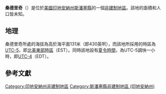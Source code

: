 {{noteTA
|G1=USState
|G2=地名
|G3=Unit
}}
{{Infobox settlement
|official_name            = 桑德里奇
|native_name = Sand Ridge
|settlement_type          = [[非建制地區|非建制地區]]
|image_skyline            = 
|imagesize                = 
|pushpin_map              = USA Indiana
|pushpin_label            = 桑德里奇
|pushpin_label_position   = top
|pushpin_map_caption      = 桑德里奇在印地安納州的位置
|subdivision_type         = [[世界政區索引|國家]]
|subdivision_type1        = [[美国州份|州份]]
|subdivision_type2        = [[印地安納州行政区划|縣]]
|subdivision_name         = [[美国|美国]]
|subdivision_name1        = [[印地安納州|印地安納州]]
|subdivision_name2        = [[斯潘塞縣_(印地安納州)|斯潘塞縣]]
|elevation_ft             = 430
|elevation_m              = 131
|area_total_km2           = 
|area_total_sq_mi         = 
|area_land_km2            = 
|area_land_sq_mi          = 
|area_water_km2           = 
|area_water_sq_mi         = 
|population_as_of         = 2010
|population_footnotes     = 
|population_total         = 
|population_metro         = 
|population_density_km2   = auto
|population_density_sq_mi = auto
|timezone                 = [[北美东部时区|北美东部时区]]
|utc_offset               = -5
|coordinates              = {{coord|37|54|09|N|87|10|07|W|display=inline,title}}
| coor_pinpoint           = 
| coordinates_footnotes   = 
|timezone_DST             = EDT
|utc_offset_DST           = -4
|postal_code_type         = [[美國郵區編號|郵區編號]]
|postal_code              = 47634
|area_code                = {{link-en|电话区号812|Area code 812|812}}
|blank_name = [[地名信息系统|GNIS ID]]
|blank_info = 442984<ref name="GNIS">{{cite gnis|442984|Sand Ridge}}</ref>
}}
'''桑德里奇'''（{{lang-en|Sand Ridge}}）是位於[[美國|美國]][[印地安納州|印地安納州]][[斯潘塞縣_(印地安納州)|斯潘塞縣]]的一個[[非建制地區|非建制地區]]。該地的面積和人口皆未知。

== 地理 ==
桑德里奇所處的海拔為高於海平面131米（即430英呎），而該地所採用的時區為[[UTC-5|UTC-5]]，即[[北美東部時區|北美東部時區]]（EST）。同時該地設有[[夏令時間|夏令時間]]，為UTC-5調快一小時，即[[UTC-4|UTC-4]]（EDT）。

== 參考文獻 ==
{{reflist}}

{{斯潘塞縣 (印地安納州)}}

{{DEFAULTSORT:Sand Ridge}}
[[Category:印地安納州非建制地區|Category:印地安納州非建制地區]]
[[Category:斯潘塞縣非建制地區_(印地安納州)|Category:斯潘塞縣非建制地區 (印地安納州)]]

{{Indiana-geo-stub}}
